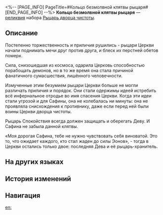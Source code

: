 <%-- [PAGE_INFO]
PageTitle=#Кольцо безмолвной клятвы рыцаря#
[END_PAGE_INFO] --%>
{{Реликвия Инфобокс
|id          = 61032
|Изображение = Предмет Кольцо безмолвной клятвы рыцаря.png
|Набор       = Рыцарь дворца чистоты
|Предмет     = Руки
|Упоминания  = 
}}
{{Описание|Серебряное кольцо, украшенное церковным узором, инкрустированное мутноватым драгоценным камнем.}}
'''Кольцо безмолвной клятвы рыцаря''' — [[реликвия]] набора [[Рыцарь дворца чистоты]].

==Описание==
Постепенно торжественность и приличия рушились - рыцари Церкви начали поднимать мечи друг против друга, и блеск их перстней обетов померк.

Сила, снизошедшая из космоса, одарила Церковь способностью порабощать демонов, но в то же время она стала причиной фанатичного сумасшествия, лишённого человечности.

Измученные этим безумием рыцари Церкви больше не могли различать приличия и порядок. Они стали одержимы идеей истребить всё инфернальное отродье во имя спасения Церкви. Когда эти идеи стали угрозой и для Сафины, она не колебалась ни минуты: она не проявляла снисхождения к противнику, даже если перед ней были воины Церкви дворца чистоты.

Рыцарь Спокойствия всегда должен защищать и оберегать Деву. И Сафина не забыла данной клятвы.

«Моя дорогая Сафина, тебе не нужно чувствовать себя виноватой. Это то, что ожидает каждого, кто стал жаден до силы Эонов», - тогда в Церкви остались только двое: последняя Дева и её рыцарь-хранитель.

==На других языках==
{{На других языках
|en   = Knight's Silent Oath Ring
|zhs  = 圣骑的沉默誓环
|zht  = 聖騎的沉默誓環
|ja   = {{Rubi|聖騎士|せいきし}}の{{Rubi|沈黙|ちんもく}}の{{Rubi|誓|ちか}}いの{{Rubi|指輪|ゆびわ}}
|ko   = 팔라딘의 침묵 맹세 반지
|es   = Anillo del juramento del silencio de la paladina
|fr   = Anneau du serment silencieux du chevalier
|ru   = Кольцо безмолвной клятвы рыцаря
|th   = Knight's Silent Oath Ring
|vi   = Nhẫn Thề Nguyền Thánh Kỵ Sĩ
|de   = Ring des stillen Eides der Ritterin
|id   = Knight's Silent Oath Ring
|pt   = Anel do Juramento de Silêncio da Cavaleira
}}

==История изменений==
{{История изменений|3.5}}

==Навигация==
{{Набор Реликвий Навбокс|Рыцарь дворца чистоты}}

[[en:]]